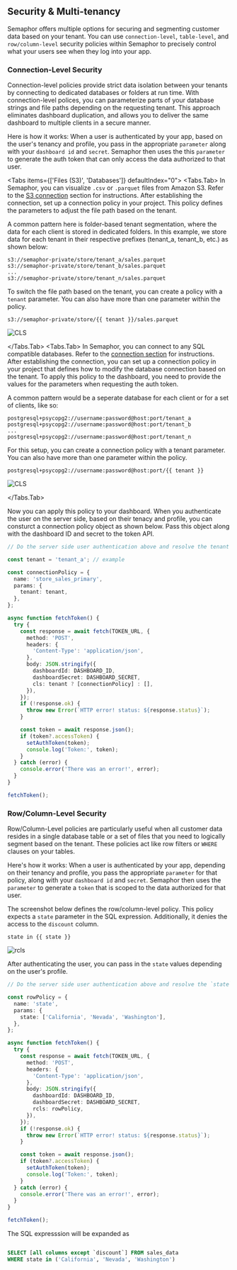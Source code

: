 
## Security & Multi-tenancy

Semaphor offers multiple options for securing and segmenting customer data based on your tenant. You can use `connection-level`, `table-level`, and `row/column-level` security policies within Semaphor to precisely control what your users see when they log into your app.

### Connection-Level Security

Connection-level policies provide strict data isolation between your tenants by connecting to dedicated databases or folders at run time. With connection-level polices, you can parameterize parts of your database strings and file paths depending on the requesting tenant. This approach eliminates dashboard duplication, and allows you to deliver the same dashboard to multiple clients in a secure manner.

Here is how it works: When a user is authenticated by your app, based on the user's tenancy and profile, you pass in the appropriate `parameter` along with your `dashboard id` and `secret`. Semaphor then uses the this `parameter` to generate the auth token that can only access the data authorized to that user.

<Tabs items={['Files (S3)', 'Databases']} defaultIndex="0">
  <Tabs.Tab>
In Semaphor, you can visualize `.csv` or `.parquet` files from Amazon S3. Refer to the [S3 connection](http://docs.semaphor.cloud/connections#amazon-s3) section for instructions. After establishing the connection, set up a connection policy in your project. This policy defines the parameters to adjust the file path based on the tenant.

A common pattern here is folder-based tenant segmentation, where the data for each client is stored in dedicated folders. In this example, we store data for each tenant in their respective prefixes (tenant_a, tenant_b, etc.) as shown below:

```
s3://semaphor-private/store/tenant_a/sales.parquet
s3://semaphor-private/store/tenant_b/sales.parquet
...
s3://semaphor-private/store/tenant_n/sales.parquet

```

To switch the file path based on the tenant, you can create a policy with a `tenant` parameter. You can also have more than one parameter within the policy.

`s3://semaphor-private/store/{{ tenant }}/sales.parquet`

![CLS](pages/concepts/security_images/cls_file.png)

</Tabs.Tab>
 <Tabs.Tab>
In Semaphor, you can connect to any SQL compatible databases. Refer to the [connection section](https://docs.semaphor.cloud/connections) for instructions. After establishing the connection, you can set up a connection policy in your project that defines how to modify the database connection based on the tenant. To apply this policy to the dashboard, you need to provide the values for the parameters when requesting the auth token.

A common pattern would be a seperate database for each client or for a set of clients, like so:

```
postgresql+psycopg2://username:password@host:port/tenant_a
postgresql+psycopg2://username:password@host:port/tenant_b
...
postgresql+psycopg2://username:password@host:port/tenant_n
```

For this setup, you can create a connection policy with a tenant parameter. You can also have more than one parameter within the policy.

`postgresql+psycopg2://username:password@host:port/{{ tenant }}`

![CLS](pages/concepts/security_images/cls_db.png)

  </Tabs.Tab>
  
</Tabs>

Now you can apply this policy to your dashboard. When you authenticate the user on the server side, based on their tenacy and profile, you can consturct a connection policy object as shown below. Pass this object along with the dashboard ID and secret to the token API.

```ts {5-10, 22} filename="server-side.ts"
// Do the server side user authentication above and resolve the tenant param

const tenant = 'tenant_a'; // example

const connectionPolicy = {
  name: 'store_sales_primary',
  params: {
    tenant: tenant,
  },
};

async function fetchToken() {
  try {
    const response = await fetch(TOKEN_URL, {
      method: 'POST',
      headers: {
        'Content-Type': 'application/json',
      },
      body: JSON.stringify({
        dashboardId: DASHBOARD_ID,
        dashboardSecret: DASHBOARD_SECRET,
        cls: tenant ? [connectionPolicy] : [],
      }),
    });
    if (!response.ok) {
      throw new Error(`HTTP error! status: ${response.status}`);
    }

    const token = await response.json();
    if (token?.accessToken) {
      setAuthToken(token);
      console.log('Token:', token);
    }
  } catch (error) {
    console.error('There was an error!', error);
  }
}

fetchToken();
```

### Row/Column-Level Security

Row/Column-Level policies are particularly useful when all customer data resides in a single database table or a set of files that you need to logically segment based on the tenant. These policies act like row filters or `WHERE` clauses on your tables.

Here's how it works: When a user is authenticated by your app, depending on their tenancy and profile, you pass the appropriate `parameter` for that policy, along with your `dashboard id` and `secret`. Semaphor then uses the `parameter` to generate a `token` that is scoped to the data authorized for that user.

The screenshot below defines the row/column-level policy. This policy expects a `state` parameter in the SQL expression. Additionally, it denies the access to the `discount` column.

`state in {{ state }}`

![rcls](pages/concepts/security_images/rcls.png)

After authenticating the user, you can pass in the `state` values depending on the user's profile.

```ts {5-10, 22} filename="server-side.ts"
// Do the server side user authentication above and resolve the `state` parameter.

const rowPolicy = {
  name: 'state',
  params: {
    state: ['California', 'Nevada', 'Washington'],
  },
};

async function fetchToken() {
  try {
    const response = await fetch(TOKEN_URL, {
      method: 'POST',
      headers: {
        'Content-Type': 'application/json',
      },
      body: JSON.stringify({
        dashboardId: DASHBOARD_ID,
        dashboardSecret: DASHBOARD_SECRET,
        rcls: rowPolicy,
      }),
    });
    if (!response.ok) {
      throw new Error(`HTTP error! status: ${response.status}`);
    }

    const token = await response.json();
    if (token?.accessToken) {
      setAuthToken(token);
      console.log('Token:', token);
    }
  } catch (error) {
    console.error('There was an error!', error);
  }
}

fetchToken();
```

The SQL expresssion will be expanded as

```sql

SELECT [all columns except `discount`] FROM sales_data
WHERE state in ('California', 'Nevada', 'Washington')

```
